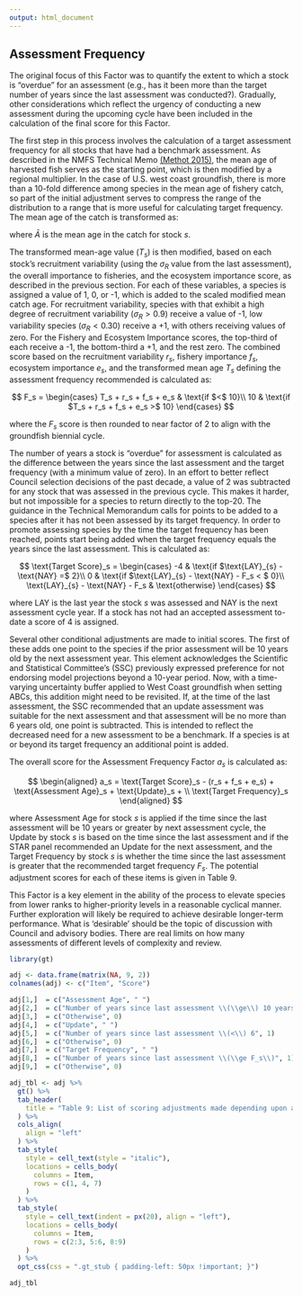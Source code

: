 ```yaml
---
output: html_document
---
```


## Assessment Frequency

The original focus of this Factor was to quantify the extent to which a stock is "overdue" for an assessment (e.g., has it been more than the target number of years since the last assessment was conducted?). Gradually, other considerations which reflect the urgency of conducting a new assessment during the upcoming cycle have been included in the calculation of the final score for this Factor. 

The first step in this process involves the calculation of a target assessment frequency for all stocks that have had a benchmark assessment.  As described in the NMFS Technical Memo [(Methot 2015)](https://www.fisheries.noaa.gov/s3/dam-migration/prioritizingfishstockassessments_finalweb.pdf){target="_blank"}, the mean age of harvested fish serves as the starting point, which is then modified by a regional multiplier. In the case of U.S. west coast groundfish, there is more than a 10-fold difference among species in the mean age of fishery catch, so part of the initial adjustment serves to compress the range of the distribution to a range that is more useful for calculating target frequency. The mean age of the catch is transformed as:

\begin{equation}
T_s = (\bar{A}_s*20)^{0.38}
\end{equation}

where $\bar{A}$ is the mean age in the catch for stock $s$.

The transformed mean-age value ($T_s$) is then modified, based on each stock's recruitment variability (using the $\sigma_R$ value from the last assessment), the overall importance to fisheries, and the ecosystem importance score, as described in the previous section.  For each of these variables, a species is assigned a value of 1, 0, or -1, which is added to the scaled modified mean catch age.  For recruitment variability, species with that exhibit a high degree of recruitment variability  ($\sigma_R > 0.9$) receive a value of -1, low variability species ($\sigma_R < 0.30$) receive a +1, with others receiving values of zero.  For the Fishery and Ecosystem Importance scores, the top-third of each receive a -1, the bottom-third a +1, and the rest zero. The combined score based on the recruitment variability $r_s$, fishery importance $f_s$, ecosystem importance $e_s$, and the transformed mean age $T_s$ defining the assessment frequency recommended is calculated as:

$$
F_s =
\begin{cases} 
T_s + r_s + f_s + e_s & \text{if $<$ 10}\\ 
10 & \text{if $T_s + r_s + f_s + e_s >$ 10} 
\end{cases}
$$

where the $F_s$ score is then rounded to near factor of 2 to align with the groundfish biennial cycle.

The number of years a stock is "overdue" for assessment is calculated as the difference between the years since the last assessment and the target frequency (with a minimum value of zero). In an effort to better reflect Council selection decisions of the past decade, a value of 2 was subtracted for any stock that was assessed in the previous cycle.  This makes it harder, but not impossible for a species to return directly to the top-20.  The guidance in the Technical Memorandum calls for points to be added to a species after it has not been assessed by its target frequency.  In order to promote assessing species by the time the target frequency has been reached, points start being added when the target frequency equals the years since the last assessment. This is calculated as:

$$
\text{Target Score}_s = 
\begin{cases}
-4 & \text{if $\text{LAY}_{s} - \text{NAY} =$ 2}\\
0  & \text{if $\text{LAY}_{s} - \text{NAY} - F_s < $ 0}\\
\text{LAY}_{s} - \text{NAY} - F_s & \text{otherwise}
\end{cases}
$$

where LAY is the last year the stock $s$ was assessed and NAY is the next assessment cycle year.  If a stock has not had an accepted assessment to-date a score of 4 is assigned. 

Several other conditional adjustments are made to initial scores. The first of these adds one point to the species if the prior assessment will be 10 years old by the next assessment year. This element acknowledges the Scientific and Statistical Committee's (SSC) previously expressed preference for not endorsing model projections beyond a 10-year period. Now, with a time-varying uncertainty buffer applied to West Coast groundfish when setting ABCs, this addition might need to be revisited.  If, at the time of the last assessment, the SSC recommended that an update assessment was suitable for the next assessment and that assessment will be no more than 6 years old, one point is subtracted.  This is intended to reflect the decreased need for a new assessment to be a benchmark.  If a species is at or beyond its target frequency an additional point is added.  

The overall score for the Assessment Frequency Factor $a_s$ is calculated as:

$$
\begin{aligned}
a_s = \text{Target Score}_s - (r_s + f_s + e_s) + \text{Assessment Age}_s + \text{Update}_s + \\
\text{Target Frequency}_s 
\end{aligned}
$$

where Assessment Age for stock $s$ is applied if the time since the last assessment will be 10 years or greater by next assessment cycle, the Update by stock $s$ is based on the time since the last assessment and if the STAR panel recommended an Update for the next assessment, and the Target Frequency by stock $s$ is whether the time since the last assessment is greater that the recommended target frequency $F_s$. The potential adjustment scores for each of these items is given in Table 9.

This Factor is a key element in the ability of the process to elevate species from lower ranks to higher-priority levels in a reasonable cyclical manner. Further exploration will likely be required to achieve desirable longer-term performance. What is 'desirable' should be the topic of discussion with Council and advisory bodies. There are real limits on how many assessments of different levels of complexity and review. 


```r
library(gt)

adj <- data.frame(matrix(NA, 9, 2))
colnames(adj) <- c("Item", "Score")

adj[1,]  = c("Assessment Age", " ")
adj[2,]  = c("Number of years since last assessment \\(\\ge\\) 10 years", 1)
adj[3,]  = c("Otherwise", 0)
adj[4,]  = c("Update", " ")
adj[5,]  = c("Number of years since last assessment \\(<\\) 6", 1)
adj[6,]  = c("Otherwise", 0)
adj[7,]  = c("Target Frequency", " ")
adj[8,]  = c("Number of years since last assessment \\(\\ge F_s\\)", 1)
adj[9,]  = c("Otherwise", 0)

adj_tbl <- adj %>%
  gt() %>%
  tab_header(
    title = "Table 9: List of scoring adjustments made depending upon assessment age, the level of recommended next assessment, and the target assessment frequency."
  ) %>%
  cols_align(
    align = "left"
  ) %>%
  tab_style(
    style = cell_text(style = "italic"),
    locations = cells_body(
      columns = Item,
      rows = c(1, 4, 7)
    )
  ) %>%
  tab_style(
    style = cell_text(indent = px(20), align = "left"),
    locations = cells_body(
      columns = Item,
      rows = c(2:3, 5:6, 8:9)
    )
  ) %>%
  opt_css(css = ".gt_stub { padding-left: 50px !important; }")

adj_tbl

```                    
